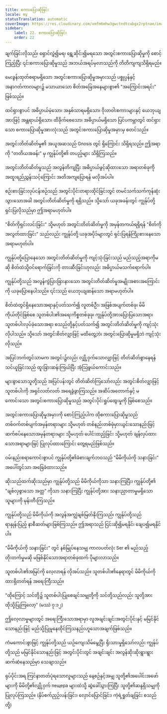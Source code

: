 ```yaml
---
title: စကားပြောဆိုခြင်း
locale: my
statusTranslation: automatic
coverImage: https://res.cloudinary.com/xmfm6mhw3gwctndtcubgx2rptnae/image/upload/v1740468922/small_cover_tratado_de_psicologia_revolucionaria_a4c0dca4e0.webp
sidebar:
    label: 22. စကားပြောဆိုခြင်း
    order: 22
---
```

ချက်ခြင်းလိုသည်၊ ရှောင်လွှဲ၍မရ၊ ရွှေ့ဆိုင်း၍မရသော အတွင်းစကားပြောဆိုမှုကို စောင့်ကြည့်ပြီး ၎င်းစကားပြောဆိုမှုသည် အဘယ်အရပ်မှလာသည်ကို တိတိကျကျသိရှိရမည်။

မေးခွန်းထုတ်စရာမရှိသော အတွင်းစကားပြောဆိုမှုအမှားသည် ပစ္စုပ္ပန်နှင့် အနာဂတ်ကာလများ၌ မသာယာသော စိတ်အခြေအနေများစွာ၏ "အကြောင်းအရင်း" ဖြစ်သည်။

ထင်ရှားစွာပင် အဓိပ္ပာယ်မဲ့သော၊ အနှစ်သာရမရှိသော၊ ဝိုးတဝါးစကားများနှင့် ယေဘုယျအားဖြင့် အန္တရာယ်ရှိသော၊ ထိခိုက်စေသော၊ အဓိပ္ပာယ်မရှိသော ပြင်ပကမ္ဘာတွင် ထင်ရှားသော စကားပြောဆိုမှုအားလုံးသည် အတွင်းစကားပြောဆိုမှုအမှားမှ စတင်သည်။

အတွင်းတိတ်ဆိတ်မှု၏ အယူအဆသည် Gnosis တွင် ရှိကြောင်း သိရှိရသည်။ ဤအရာကို "တတိယအခန်း" မှ ကျွန်ုပ်တို့၏ တပည့်များ သိရှိကြသည်။

အတွင်းတိတ်ဆိတ်မှုသည် အလွန်တိကျပြီး အဓိပ္ပာယ်ဖွင့်ဆိုထားသော အရာတစ်ခုကို အထူးရည်ညွှန်းသင့်ကြောင်း အတိအကျပြောရန် မလိုအပ်ပါ။

စဉ်းစားခြင်းလုပ်ငန်းစဉ်သည် အတွင်းပိုင်းတရားထိုင်ခြင်းတွင် တမင်သက်သက်ကုန်ဆုံးသွားသောအခါ အတွင်းတိတ်ဆိတ်မှုကို ရရှိသည်။ သို့သော် ယခုအခန်းတွင် ကျွန်ုပ်တို့ရှင်းပြလိုသည်မှာ ဤအရာမဟုတ်ပါ။

"စိတ်ကိုရှင်းလင်းခြင်း" သို့မဟုတ် အတွင်းတိတ်ဆိတ်မှုကို အမှန်တကယ်ရရှိရန် "စိတ်ကိုအလွတ်ထားခြင်း" သည်လည်း ကျွန်ုပ်တို့ ယခုအပိုဒ်များတွင် ရှင်းပြရန်ကြိုးစားနေသောအရာမဟုတ်ပါ။

ကျွန်ုပ်တို့ပြောနေသော အတွင်းတိတ်ဆိတ်မှုကို ကျင့်သုံးခြင်းသည် မည်သည့်အရာကိုမဆို စိတ်ထဲသို့ဝင်ရောက်ခြင်းကို တားဆီးခြင်းဟုလည်း အဓိပ္ပာယ်မသက်ရောက်ပါ။

ကျွန်ုပ်တို့သည် အလွန်ကွဲပြားခြားနားသော အတွင်းတိတ်ဆိတ်မှုအမျိုးအစားအကြောင်းကို ယခုပြောနေပါသည်။ ၎င်းသည် ယေဘုယျဆန်သော အရာမဟုတ်ပါ။

စိတ်ထဲတွင်ရှိနေသောအရာနှင့်ပတ်သက်၍ လူတစ်ဦး၊ အဖြစ်အပျက်တစ်ခု၊ မိမိကိုယ်တိုင်ဖြစ်စေ သူတစ်ပါး၏အရေးကိစ္စတစ်ခုခု၊ ကျွန်ုပ်တို့အားပြောပြသောအရာ၊ သူတစ်ပါးလုပ်ခဲ့သောအရာ စသည်တို့နှင့်ပတ်သက်၍ အတွင်းတိတ်ဆိတ်မှုကို ကျင့်သုံးလိုပါသည်။ သို့သော် အတွင်းစိတ်လျှာဖြင့် မထိတွေ့ဘဲ၊ အတွင်းပြောဆိုမှုမရှိဘဲ ကျင့်သုံးလိုသည်။

အပြင်ဘက်တွင်သာမက အတွင်း၌လည်း လျှို့ဝှက်သောလျှာဖြင့် တိတ်ဆိတ်စွာနေရန်သင်ယူခြင်းသည် ထူးခြားဆန်းကြယ်ပြီး အံ့သြဖွယ်ကောင်းသည်။

များစွာသောသူတို့သည် အပြင်ပန်းတွင် တိတ်ဆိတ်ကြသော်လည်း အတွင်းစိတ်လျှာဖြင့် သူတစ်ပါးကို အရှင်လတ်လတ် အရေခွံခွာကြသည်။ အဆိပ်အတောက်နှင့် မကောင်းသော အတွင်းစကားပြောဆိုမှုသည် အတွင်းပိုင်းရှုပ်ထွေးမှုကို ဖြစ်စေသည်။

အတွင်းစကားပြောဆိုမှုအမှားကို စောင့်ကြည့်ပါက ထိုစကားပြောဆိုမှုသည် တစ်ဝက်တစ်ပျက်အမှန်တရားများ သို့မဟုတ် တစ်နည်းတစ်ဖုံမှားယွင်းသောနည်းဖြင့် ဆက်စပ်နေသောအမှန်တရားများ သို့မဟုတ် ပေါင်းထည့်ခြင်း သို့မဟုတ် ချန်လှပ်ထားသောအရာများဖြင့် ပြုလုပ်ထားကြောင်း တွေ့ရမည်ဖြစ်သည်။

ဝမ်းနည်းစရာကောင်းစွာပင် ကျွန်ုပ်တို့၏ခံစားချက်ဘဝသည် "မိမိကိုယ်ကို သနားခြင်း" အပေါ်တွင်သာ အခြေခံထားသည်။

ဆိုးသည်ထက်ဆိုးသည်မှာ ကျွန်ုပ်တို့သည် မိမိကိုယ်ကိုသာ သနားကြပြီး၊ ကျွန်ုပ်တို့၏ "ချစ်လှစွာသော အတ္တ" ကိုသာ သနားကြပြီး ကျွန်ုပ်တို့အား သနားညှာတာမှုမရှိသောသူများကို မုန်းတီးကြသည်။

ကျွန်ုပ်တို့သည် မိမိကိုယ်ကို အလွန်အကျွံချစ်မြတ်နိုးကြသည်၊ ကျွန်ုပ်တို့သည် ရာနှုန်းပြည့် နာစီဆတ်များဖြစ်ကြသည်။ ဤအရာသည် ငြင်းဆို၍မရနိုင်၊ ချေပ၍မရနိုင်ပါ။

"မိမိကိုယ်ကို သနားခြင်း" တွင် နစ်မြုပ်နေသမျှ ကာလပတ်လုံး Ser ၏ မည်သည့်တိုးတက်မှုမဆို မဖြစ်နိုင်သောအရာတစ်ခုထက် ပိုများလာသည်။

သူတစ်ပါး၏အမြင်ကို လေ့လာရန် လိုအပ်သည်။ သူတစ်ပါး၏နေရာတွင် မိမိကိုယ်ကို ထားရှိတတ်ရန် အရေးကြီးသည်။

"ထိုကြောင့် သင်တို့၌ သူတစ်ပါးပြုစေချင်သမျှတို့ကို သင်တို့သည်လည်း သူတို့အား ထိုသို့ပြုကြလော့" (မဿဲ ၇:၁၂)

ဤလေ့လာမှုများတွင် အရေးကြီးသောအရာမှာ လူအချင်းချင်းအတွင်းပိုင်းနှင့် မမြင်နိုင်သောနည်းဖြင့် မည်သို့ပြုမူနေထိုင်ကြသနည်းဟူသောအချက်ဖြစ်သည်။

ကံမကောင်းစွာဖြင့် ကျွန်ုပ်တို့သည် ယဉ်ကျေးသိမ်မွေ့ပြီး ရိုးသားမှုရှိသော်လည်း ကျွန်ုပ်တို့သည် မမြင်နိုင်သောနည်းဖြင့် အတွင်းပိုင်းတွင် အချင်းချင်း အလွန်ဆိုးဆိုးရွားရွား ဆက်ဆံနေသည်မှာ သေချာသည်။

ရုပ်ပိုင်းအရ ကြင်နာတတ်ပုံရသောလူများသည် နေ့စဉ်နှင့်အမျှ သူတို့၏အပေါင်းအဖော်များကို မိမိတို့၏လျှို့ဝှက် пещера များထဲသို့ ဆွဲခေါ်သွားကြပြီး သူတို့၏ဆန္ဒရှိသမျှကို ပြုလုပ်ကြသည်။ (နှိပ်စက်ညှဉ်းပန်းခြင်း၊ လှောင်ပြောင်ခြင်း၊ ကဲ့ရဲ့ရှုတ်ချခြင်း စသည်တို့)

